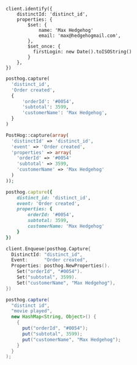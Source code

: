 <MultiLanguage selector="tabs">

```node
client.identify({
    distinctId: 'distinct_id',
    properties: {
        $set: {
            name: 'Max Hedgehog'
            email: 'max@hedgehogmail.com',
        },
        $set_once: {
          firstLogin: new Date().toISOString()
        }
    },
})
```

```python
posthog.capture(
  'distinct_id',
  'Order created',
  {
      'orderId': '#0054',
      'subtotal': 3599,
      'customerName': 'Max Hedgehog',
  }
)
```

```php
PostHog::capture(array(
  'distinctId' => 'distinct_id',
  'event' => 'Order created',
  'properties' => array(
    'orderId' => '#0054'
    'subtotal' => 3599,
    'customerName' => 'Max Hedgehog'
  )
));
```

```ruby
posthog.capture({
    distinct_id: 'distinct_id',
    event: 'Order created',
    properties: {
        orderId: '#0054',
        subtotal: 3599,
        customerName: 'Max Hedgehog'
    }
})
```

```go
client.Enqueue(posthog.Capture{
  DistinctId: "distinct_id",
  Event:      "Order created",
  Properties: posthog.NewProperties().
    Set("orderId", "#0054").
    Set("subtotal", 3599).
    Set("customerName", "Max Hedgehog"),
})
```

```java
posthog.capture(
  "distinct id",
  "movie played",
  new HashMap<String, Object>() {
    {
      put("orderId", "#0054");
      put("subtotal", 3599);
      put("customerName", "Max Hedgehog");
    }
  }
);
```

</MultiLanguage>
